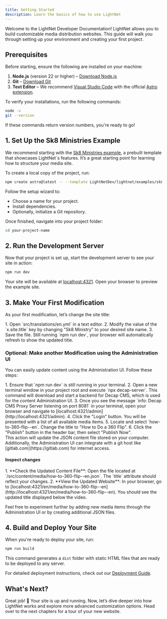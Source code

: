 ```yaml
---
title: Getting Started
description: Learn the basics of how to use LightNet
---
```



Welcome to the LightNet Developer Documentation! LightNet allows you to build customizable media distribution websites. This guide will walk you through setting up your environment and creating your first project.

## Prerequisites

Before starting, ensure the following are installed on your machine:

1. **Node.js** (version 22 or higher) – [Download Node.js](https://nodejs.org)
2. **Git** – [Download Git](https://git-scm.com)
3. **Text Editor** – We recommend [Visual Studio Code](https://code.visualstudio.com/) with the official [Astro extension](https://marketplace.visualstudio.com/items?itemName=astro-build.astro-vscode).

To verify your installations, run the following commands:

```bash
node -v
git --version
```

If these commands return version numbers, you're ready to go!

## 1. Set Up the Sk8 Ministries Example

We recommend starting with the [Sk8 Ministries example](https://sk8-ministries.pages.dev/), a prebuilt template that showcases LightNet´s features. It’s a great starting point for learning how to structure your media site.

To create a local copy of the project, run:

```bash
npm create astro@latest -- --template LightNetDev/lightnet/examples/sk8-ministries
```

Follow the setup wizard to:

- Choose a name for your project.
- Install dependencies.
- Optionally, initialize a Git repository.

Once finished, navigate into your project folder:

```bash
cd your-project-name
```

## 2. Run the Development Server

Now that your project is set up, start the development server to see your site in action:

```bash
npm run dev
```

Your site will be available at [localhost:4321](http://localhost:4321). Open your browser to preview the example site.

## 3. Make Your First Modification

As your first modification, let’s change the site title:

<Steps>
  1. Open `src/translations/en.yml` in a text editor. 2. Modify the value of
  the `x.site.title` key by changing "Sk8 Ministry" to your desired site name.
  3. Save the file. Still running `npm run dev`, your browser will automatically
  refresh to show the updated title.
</Steps>

### Optional: Make another Modification using the Administration UI

You can easily update content using the Administration UI. Follow these steps:

<Steps>
  1. Ensure that `npm run dev` is still running in your terminal. 2. Open a new
  terminal window in your project root and execute `npx decap-server`. This
  command will download and start a backend for Decap CMS, which is used for the
  content Administration UI. 3. Once you see the message `info: Decap CMS Proxy
  Server listening on port 8081` in your terminal, open your browser and
  navigate to [localhost:4321/admin](http://localhost:4321/admin). 4. Click the
  "Login" button. You will be presented with a list of all available media
  items. 5. Locate and select `how-to-360-flip--en`. Change the title to "How to
  Do a 360 Flip". 6. Click the "Publish" button in the header bar, then select
  "Publish Now".
</Steps>

<Aside>
  This action will update the JSON content file stored on your computer.
  Additionally, the Administration UI can integrate with a git host like
  [gitlab.com](https://gitlab.com) for internet access.
</Aside>

#### Inspect changes

<Steps>
  1. **Check the Updated Content File**: Open the file located at
  `/src/content/media/how-to-360-flip--en.json`. The `title` attribute should
  reflect your changes. 2. **View the Updated Website**: In your browser, go to
  [localhost:4321/en/media/how-to-360-flip--en](http://localhost:4321/en/media/how-to-360-flip--en).
  You should see the updated title displayed below the video.
</Steps>

Feel free to experiment further by adding new media items through the Administration UI or by creating additional JSON files.

## 4. Build and Deploy Your Site

When you're ready to deploy your site, run:

```bash
npm run build
```

This command generates a `dist` folder with static HTML files that are ready to be deployed to any server.

For detailed deployment instructions, check out our [Deployment Guide](/deploy/hosting).

## What's Next?

Great job! 🎉 Your site is up and running. Now, let’s dive deeper into how LightNet works and explore more advanced customization options. Head over to the next chapters for a tour of your new website.
